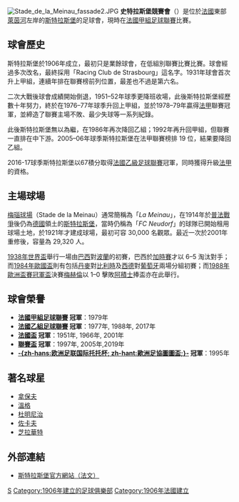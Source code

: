 {{Expand|time=2018-01-23}}
{{noteTA
|G1=Football
|G2=uefa
|G3=法甲
|G4=People
|1=zh-cn:斯特拉斯堡;zh-hk:斯特拉斯堡;zh-tw:史特拉斯堡;
|2=zh-hans:斯特拉斯堡竞赛俱乐部;zh-hk:斯特拉斯堡競賽會;zh-tw:史特拉斯堡競賽會;
}}
{{Football club infobox
| clubname   = 斯特拉斯堡 <br />''Strasbourg''
| image      = [[File:Racing_Club_Strasbourg.svg|180px]]
| fullname   = Racing Club de Strasbourg
| nickname   = ''Racing''、''白学堡''
| founded    = 1906年
| ground     = [[梅瑙球場|梅瑙球場]]
| city       = [[斯特拉斯堡|斯特拉斯堡]]
| capacity   = 29,230
| chairman   = [[Marc_Keller|Marc Keller]]
| manager    = {{le|朱利安·斯蒂凡|Julien Stéphan}}
| league     = [[法國足球甲級聯賽|法國足球甲級聯賽]]
| season     = [[2021年至2022年法國足球甲級聯賽|2021–22]]
| position   = 法甲，第 6 位
| website    = http://www.rcstrasbourgalsace.fr/
| pattern_la1 = _strasbourg1920h
| pattern_b1 = _strasbourg1920h
| pattern_ra1 = _strasbourg1920h
| pattern_sh1 = _strasbourg1920h
| pattern_so1 = _3_stripes_white
| leftarm1 = 0000FF
| body1 = 0000FF
| rightarm1 = 0000FF
| shorts1 = FFFFFF
| socks1 = 0000FF
| pattern_la2 = _rcstrasbourg1920a
| pattern_b2 = _rcstrasbourg1920a
| pattern_ra2 = _rcstrasbourg1920a
| pattern_sh2 = _rcstrasbourg1920a
| pattern_so2 = _3_stripes_blue
| leftarm2 = FFFFFF
| body2 = FFFFFF
| rightarm2 = FFFFFF
| shorts2 = 0000FF
| socks2 = FFFFFF
}}
[[File:Stade_de_la_Meinau_fassade2.JPG|thumb]]
'''史特拉斯堡競賽會'''（{{lang-fr|Racing Club de Strasbourg}}）是位於[[法國|法國]]東部[[萊茵河|萊茵河]]左岸的[[斯特拉斯堡|斯特拉斯堡]]的足球會，現時在[[法國甲組足球聯賽|法國甲組足球聯賽]]比賽。

== 球會歷史 ==
斯特拉斯堡於1906年成立，最初只是業餘球會，在低組別聯賽比賽比賽。球會經過多次改名，最終採用「Racing Club de Strasbourg」這名字。1931年球會首次升上甲組，連續年排在聯賽榜前列位置，最差也不過是第六名。

二次大戰後球會成績開始倒退，1951–52年球季更降班收場，此後斯特拉斯堡經歷數十年努力，終於在1976–77年球季升回上甲組，並於1978–79年贏得[[法甲|法甲]]聯賽冠軍，並締造了聯賽主場不敗、最少失球等一系列紀錄。

此後斯特拉斯堡無以為繼，在1986年再次降回乙組；1992年再升回甲組，但聯賽一直排在中下游。2005–06年球季斯特拉斯堡在法甲聯賽榜排 19 位，結果要降回乙組。

2016-17球季斯特拉斯堡以67積分取得[[法國足球乙級聯賽|法國乙級足球聯賽]]冠軍，同時獲得升級[[法国足球甲级联赛|法甲]]的資格。

== 主場球場 ==
[[梅瑙球場|梅瑙球場]]（Stade de la Meinau）通常簡稱為「''La Meinau''」，在1914年於[[普法戰爭|普法戰爭]]後仍為[[德國|德國]]領土的[[斯特拉斯堡|斯特拉斯堡]]，當時仍稱為「''FC Neudorf''」的球隊已開始租用球場土地，於1921年才建成球場，最初可容 30,000 名觀眾。最近一次於2001年重修後，容量為 29,320 人。

[[1938年世界盃足球賽|1938年世界盃]]舉行一場由[[巴西國家足球隊|巴西]]對[[波蘭國家足球隊|波蘭]]的初賽，巴西於[[加時賽|加時賽]]才以 6–5 淘汰對手；而[[1984年欧洲足球锦标赛|1984年歐國盃]]則有包括[[丹麥國家足球隊|丹麥]]對[[比利時國家足球隊|比利時]]及[[西德國家足球隊|西德]]對[[葡萄牙國家足球隊|葡萄牙]]兩場分組初賽；而[[1987–88年歐洲盃賽冠軍盃|1988年歐洲盃賽冠軍盃]]決賽[[梅赫倫足球俱樂部|梅赫倫]]以 1–0 擊敗[[阿積士|阿積士]]捧盃亦在此舉行。

== 球會榮譽 ==
* '''[[法國甲組足球聯賽|法國甲組足球聯賽]] 冠軍'''：1979年
* '''[[法國足球乙級聯賽|法國乙組足球聯賽]] 冠軍'''：1977年, 1988年, 2017年
* '''[[法國盃|法國盃]] 冠軍'''：1951年, 1966年, 2001年
* '''[[法國聯賽盃|聯賽盃]] 冠軍'''：1997年, 2005年,2019年
* '''[[歐洲足協圖圖盃|-{zh-hans:欧洲足联国际托托杯; zh-hant:歐洲足協圖圖盃;}-]] 冠軍'''：1995年

== 著名球星 ==
* [[弗兰克·勒伯夫|拿保夫]]
* [[溫格|溫格]]
* [[杜明尼治|杜明尼治]]
* [[佐卡夫|佐卡夫]]
* [[何塞·路易斯·奇拉维特|芝拉華特]]

== 外部連結 ==
* [https://www.rcstrasbourgalsace.fr/en/racing-en/ 斯特拉斯堡官方網站（法文）] {{Wayback|url=https://www.rcstrasbourgalsace.fr/en/racing-en// |date=20070228045126 }}

{{欧洲足联国际托托杯冠军}}
{{法國甲組足球聯賽參賽球隊}}
{{斯特拉斯堡球员名单}}

[[Category:法國足球俱樂部|S]]
[[Category:1906年建立的足球俱樂部|Category:1906年建立的足球俱樂部]]
[[Category:1906年法國建立|Category:1906年法國建立]]